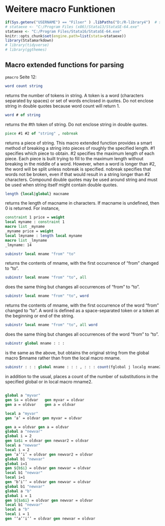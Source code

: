 # Weitere macro Funktionen {#macro2}
```r
if(Sys.getenv("USERNAME") == "Filser" ) .libPaths("D:/R-library4")  # set library
# stataexe <- "C:/Program Files (x86)/Stata13/StataSE-64.exe"
stataexe <- "C:/Program Files/Stata16/StataSE-64.exe"
knitr::opts_chunk$set(engine.path=list(stata=stataexe))
library(Statamarkdown)
# library(tidyverse)
# library(ggthemes)
```


## Macro extended functions for parsing

`pmacro` Seite 12:

```stata
word count string
```
returns the number of tokens in string. A token is a word (characters separated by spaces) or set of words enclosed in quotes. Do not enclose string in double quotes because word count will return 1.


```stata
word # of string
```
returns the #th token of string. Do not enclose string in double quotes.

```stata
piece #1 #2 of "string" , nobreak
```
returns a piece of string. This macro extended function provides a smart method of breaking a string into pieces of roughly the specified length. #1 specifies which piece to obtain. #2 specifies the maximum length of each piece. Each piece is built trying to fill to the maximum length without
breaking in the middle of a word. However, when a word is longer than #2, the word will be split unless nobreak is specified. nobreak specifies that words not be broken, even if that would result in a string longer than #2 characters. Compound double quotes may be used around string and must be used when string itself might
contain double quotes.

```stata
length {local|global} macname
```

returns the length of macname in characters. If macname is undefined, then 0 is returned. For instance,

```stata
constraint 1 price = weight
local myname : constraint 1
macro list _myname
_myname price = weight
local lmyname : length local myname
macro list _lmyname
_lmyname: 14
```


```stata
subinstr local mname "from" "to"
```
returns the contents of mname, with the first occurrence of “from” changed to “to”.


```stata
subinstr local mname "from" "to", all
```
does the same thing but changes all occurrences of “from” to “to”.

```stata
subinstr local mname "from" "to", word
```
returns the contents of mname, with the first occurrence of the word “from” changed to “to”. A word is defined as a space-separated token or a token at the beginning or end of the string.


```stata
subinstr local mname "from" "to", all word
```
does the same thing but changes all occurrences of the word “from” to “to”.

```stata
subinstr global mname : : :
```
is the same as the above, but obtains the original string from the global macro $mname rather than from the local macro mname.


```stata
subinstr : : : global mname : : : , : : : count(fglobal j localg mname2)
```
in addition to the usual, places a count of the number of substitutions in the specified global or in local macro mname2.


##
```stata
global a "myvar"
gen $a = oldvar   gen myvar = oldvar
gen a = oldvar    gen a = oldvar

local a "myvar"
gen ‘a’ = oldvar gen myvar = oldvar

gen a = oldvar gen a = oldvar
global a "newvar"
global i = 2
gen $a$i = oldvar gen newvar2 = oldvar
local a "newvar"
local i = 2
gen ‘a’‘i’ = oldvar gen newvar2 = oldvar
global b1 "newvar"
global i=1
gen ${b$i} = oldvar gen newvar = oldvar
local b1 "newvar"
local i=1
gen ‘b‘i’’ = oldvar gen newvar = oldvar
global b1 "newvar"
global a "b"
global i = 1
gen ${$a$i} = oldvar gen newvar = oldvar
local b1 "newvar"
local a "b"
local i = 1
gen ‘‘a’‘i’’ = oldvar gen newvar = oldvar
```

